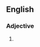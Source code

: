{{also|brüsker}}
==English==

===Adjective===
{{head|en|adjective comparative form}}

# {{en-comparative of|brusk}}